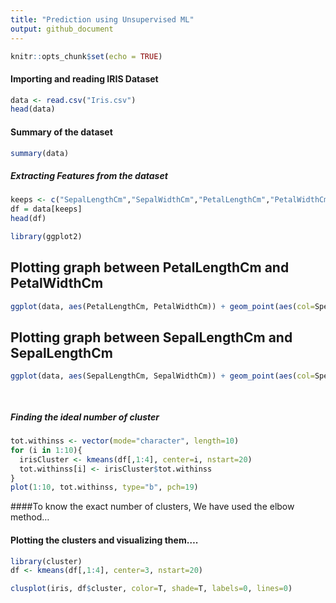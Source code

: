 ```yaml
---
title: "Prediction using Unsupervised ML"
output: github_document
---
```


```r
knitr::opts_chunk$set(echo = TRUE)
```

#### Importing and reading IRIS Dataset

```r
data <- read.csv("Iris.csv")
head(data)
```
 
#### Summary of the dataset

```r
summary(data)
```
##### Extracting Features from the dataset
```r
keeps <- c("SepalLengthCm","SepalWidthCm","PetalLengthCm","PetalWidthCm")
df = data[keeps]
head(df)
```

```r
library(ggplot2)
```
## Plotting graph between PetalLengthCm and  PetalWidthCm
```r
ggplot(data, aes(PetalLengthCm, PetalWidthCm)) + geom_point(aes(col=Species), size=4)
```

 

## Plotting graph between SepalLengthCm and  SepalLengthCm
```r
ggplot(data, aes(SepalLengthCm, SepalWidthCm)) + geom_point(aes(col=Species), size=4)

 

```
##### Finding the ideal number of cluster
```r
tot.withinss <- vector(mode="character", length=10)
for (i in 1:10){
  irisCluster <- kmeans(df[,1:4], center=i, nstart=20)
  tot.withinss[i] <- irisCluster$tot.withinss
}
plot(1:10, tot.withinss, type="b", pch=19)
```
####To know the exact number of clusters, We have used the elbow method... 

#### Plotting the clusters and visualizing them....

```r
library(cluster)
df <- kmeans(df[,1:4], center=3, nstart=20)

clusplot(iris, df$cluster, color=T, shade=T, labels=0, lines=0)
```